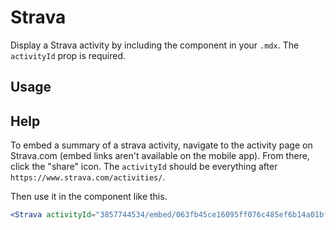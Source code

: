 

<Meta title="Components/Strava" component={Strava} />

# Strava

Display a Strava activity by including the component in your `.mdx`. The `activityId` prop is required.

<ArgsTable of={Strava} />

## Usage

<Canvas>
  <Story name="usage">
    <Strava activityId="3857744534/embed/063fb45ce16095ff076c485ef6b14a01bf0e10e1" />
  </Story>
</Canvas>

## Help

<Story name="help" />

To embed a summary of a strava activity, navigate to the activity page on Strava.com (embed links aren't available on the mobile app). From there, click the "share" icon. The `activityId` should be everything after `https://www.strava.com/activities/`.

Then use it in the component like this.

```jsx
<Strava activityId="3857744534/embed/063fb45ce16095ff076c485ef6b14a01bf0e10e1" />
```

